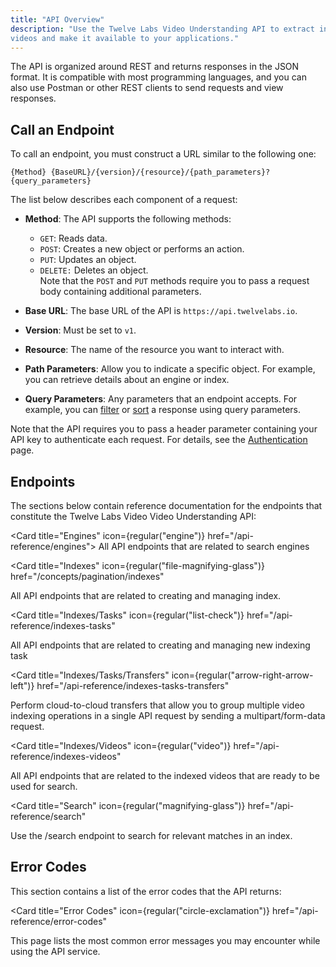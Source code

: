 ```yaml
---
title: "API Overview"
description: "Use the Twelve Labs Video Understanding API to extract information from your
videos and make it available to your applications."
---
```


The API is organized around
REST and returns responses in the JSON format. It is compatible with most
programming languages, and you can also use Postman or other REST clients to
send requests and view responses.

## Call an Endpoint

To call an endpoint, you must construct a URL similar to the following one:

```
{Method} {BaseURL}/{version}/{resource}/{path_parameters}?{query_parameters}
```

The list below describes each component of a request:

- **Method**: The API supports the following methods:

  - `GET`: Reads data.
  - `POST`: Creates a new object or performs an action.
  - `PUT`: Updates an object.
  - `DELETE:` Deletes an object.  
    Note that the `POST` and `PUT` methods require you to pass a request body
    containing additional parameters.

- **Base URL**: The base URL of the API is `https://api.twelvelabs.io`.

- **Version**: Must be set to `v1`.

- **Resource**: The name of the resource you want to interact with.

- **Path Parameters**: Allow you to indicate a specific object. For example, you
  can retrieve details about an engine or index.

- **Query Parameters**: Any parameters that an endpoint accepts. For example,
  you can [filter](/concepts/filtering) or [sort](/concepts/sorting) a response
  using query parameters.

Note that the API requires you to pass a header parameter containing your API
key to authenticate each request. For details, see the
[Authentication](/guides/authentication) page.

## Endpoints

The sections below contain reference documentation for the endpoints that
constitute the Twelve Labs Video Video Understanding API:

<Card title="Engines" icon={regular("engine")} href="/api-reference/engines">
  All API endpoints that are related to search engines
</Card>

<Card
  title="Indexes"
  icon={regular("file-magnifying-glass")}
  href="/concepts/pagination/indexes"
>
  All API endpoints that are related to creating and managing index.
</Card>

<Card
  title="Indexes/Tasks"
  icon={regular("list-check")}
  href="/api-reference/indexes-tasks"
>
  All API endpoints that are related to creating and managing new indexing task
</Card>

<Card
  title="Indexes/Tasks/Transfers"
  icon={regular("arrow-right-arrow-left")}
  href="/api-reference/indexes-tasks-transfers"
>
  Perform cloud-to-cloud transfers that allow you to group multiple video
  indexing operations in a single API request by sending a multipart/form-data
  request.
</Card>

<Card
  title="Indexes/Videos"
  icon={regular("video")}
  href="/api-reference/indexes-videos"
>
  All API endpoints that are related to the indexed videos that are ready to be
  used for search.
</Card>

<Card
  title="Search"
  icon={regular("magnifying-glass")}
  href="/api-reference/search"
>
  Use the /search endpoint to search for relevant matches in an index.
</Card>

## Error Codes

This section contains a list of the error codes that the API returns:

<Card
  title="Error Codes"
  icon={regular("circle-exclamation")}
  href="/api-reference/error-codes"
>
  This page lists the most common error messages you may encounter while using
  the API service.
</Card>
